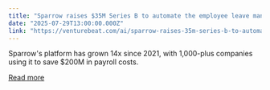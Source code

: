 ```yaml
---
title: "Sparrow raises $35M Series B to automate the employee leave management nightmare"
date: "2025-07-29T13:00:00.000Z"
link: "https://venturebeat.com/ai/sparrow-raises-35m-series-b-to-automate-the-employee-leave-management-nightmare/"
---
```


Sparrow's platform has grown 14x since 2021, with 1,000-plus companies using it to save $200M in payroll costs.

[Read more](https://venturebeat.com/ai/sparrow-raises-35m-series-b-to-automate-the-employee-leave-management-nightmare/)

